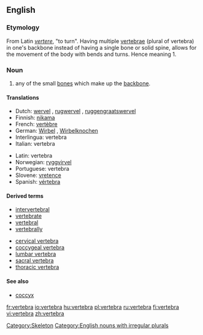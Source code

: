 {{wikipedia}}
==English==
=== Etymology ===
From Latin ''[[vertere]]'', "to turn". Having multiple [[vertebrae]] (plural of vertebra) in one's backbone instead of having a single bone or solid spine, allows for the movement of the body with bends and turns. Hence meaning 1.

===Noun===
{{en-noun|vertebrae}}

#any of the small [[bone]]s which make up the [[backbone]].

==== Translations ====
{{top}}
*Dutch: [[wervel]] {{m}}, [[rugwervel]] {{m}}, [[ruggengraatswervel]] {{m}}
*Finnish: [[nikama]]
*French: [[vertèbre]] {{m}}
*German: [[Wirbel]] {{m}}, [[Wirbelknochen]] {{m}}
*Interlingua: vertebra
*Italian: vertebra {{f}}
{{mid}}
*Latin: vertebra
*Norwegian: [[ryggvirvel]] {{m}}
*Portuguese: vertebra {{f}}
*Slovene: [[vretence]] {{n}}
*Spanish: [[vértebra]] {{f}}
{{bottom}}

==== Derived terms====
*[[intervertebral]]
*[[vertebrate]]
*[[vertebral]]
*[[vertebrally]]

*[[cervical vertebra]]
*[[coccygeal vertebra]]
*[[lumbar vertebra]]
*[[sacral vertebra]]
*[[thoracic vertebra]]

====See also====
* [[coccyx]]

[[Category:Skeleton]]
[[Category:English nouns with irregular plurals]]

[[fr:vertebra]]
[[io:vertebra]]
[[hu:vertebra]]
[[pl:vertebra]]
[[ru:vertebra]]
[[fi:vertebra]]
[[vi:vertebra]]
[[zh:vertebra]]